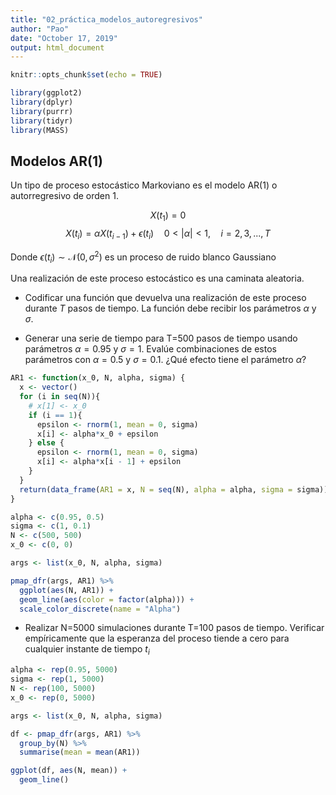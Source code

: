 ```yaml
---
title: "02_práctica_modelos_autoregresivos"
author: "Pao"
date: "October 17, 2019"
output: html_document
---
```


```r
knitr::opts_chunk$set(echo = TRUE)

library(ggplot2)
library(dplyr)
library(purrr)
library(tidyr)
library(MASS)
```

## Modelos AR(1)

Un tipo de proceso estocástico Markoviano es el modelo AR(1) o autorregresivo de orden 1.


$$ X(t_1) = 0 $$
$$X(t_i)=\alpha X(t_{i-1})+\epsilon(t_i) \quad 0<|\alpha|<1, \quad i=2,3,...,T $$

Donde $\epsilon(t_i)\sim \mathcal{N}(0,\sigma^2)$ es un proceso de ruido blanco Gaussiano


Una realización de este proceso estocástico es una caminata aleatoria.

* Codificar una función que devuelva una realización de este proceso durante _T_ pasos de tiempo. La función debe recibir  los parámetros $\alpha$ y $\sigma$.

* Generar una serie de tiempo para T=500 pasos de tiempo usando parámetros $\alpha=0.95$ y $\sigma=1$. Evalúe combinaciones de estos parámetros con $\alpha=0.5$  y $\sigma=0.1$. ¿Qué efecto tiene el parámetro $\alpha$?

```r
AR1 <- function(x_0, N, alpha, sigma) {
  x <- vector()
  for (i in seq(N)){
    # x[1] <- x_0
    if (i == 1){
      epsilon <- rnorm(1, mean = 0, sigma)
      x[i] <- alpha*x_0 + epsilon
    } else {
      epsilon <- rnorm(1, mean = 0, sigma)
      x[i] <- alpha*x[i - 1] + epsilon
    }
  }
  return(data_frame(AR1 = x, N = seq(N), alpha = alpha, sigma = sigma))
}

alpha <- c(0.95, 0.5)
sigma <- c(1, 0.1)
N <- c(500, 500)
x_0 <- c(0, 0)

args <- list(x_0, N, alpha, sigma)

pmap_dfr(args, AR1) %>% 
  ggplot(aes(N, AR1)) +
  geom_line(aes(color = factor(alpha))) +
  scale_color_discrete(name = "Alpha")
```

* Realizar N=5000 simulaciones durante T=100 pasos de tiempo. Verificar empíricamente que la esperanza del proceso tiende a cero para cualquier instante de tiempo $t_i$

```r
alpha <- rep(0.95, 5000)
sigma <- rep(1, 5000)
N <- rep(100, 5000)
x_0 <- rep(0, 5000)

args <- list(x_0, N, alpha, sigma)

df <- pmap_dfr(args, AR1) %>% 
  group_by(N) %>% 
  summarise(mean = mean(AR1))

ggplot(df, aes(N, mean)) +
  geom_line()
```

